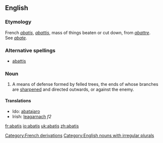 {{wikisource1911Enc|Abatis}}
==English==
===Etymology===

French ''[[#French|abatis]]'', ''[[abattis#French|abattis]]'', mass of things beaten or cut down, from ''[[abattre]]''. See ''[[abate]]''.

===Alternative spellings===
*[[abattis]]

===Noun===

{{en-noun|'''abatis '''or''' [[abatises]]'''}}

#A means of defense formed by felled trees, the ends of whose branches are [[sharpened]] and directed outwards, or against the enemy.

====Translations====
*Ido: [[abatajaro]]
*Irish: [[leagarnach]] ''f2''

[[Category:French derivations]]
[[Category:English nouns with irregular plurals]]

[[fr:abatis]]
[[io:abatis]]
[[uk:abatis]]
[[zh:abatis]]